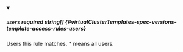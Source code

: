 
<details className="config-field" data-expandable="false" open>
<summary>

##### `users` <span className="config-field-required" data-required="false">required</span> <span className="config-field-type">string[]</span> <span className="config-field-default"></span> <span className="config-field-enum"></span> {#virtualClusterTemplates-spec-versions-template-access-rules-users}

Users this rule matches. * means all users.

</summary>



</details>
